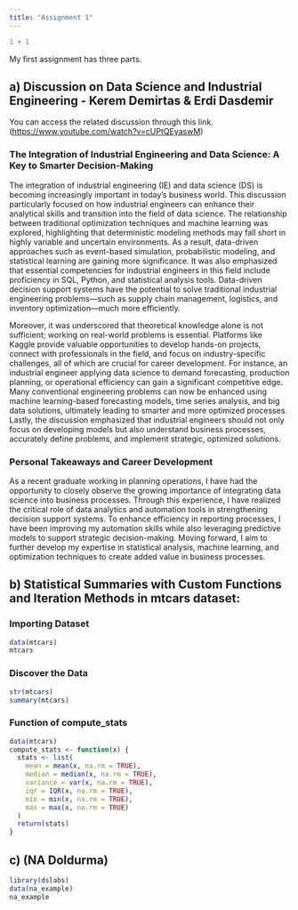 ```yaml
---
title: "Assignment 1"
---
```


```r
1 + 1
```

My first assignment has three parts.

## a) Discussion on Data Science and Industrial Engineering - Kerem Demirtas & Erdi Dasdemir

You can access the related discussion through this link. (<https://www.youtube.com/watch?v=cUPtQEyaswM>)

### The Integration of Industrial Engineering and Data Science: A Key to Smarter Decision-Making

The integration of industrial engineering (IE) and data science (DS) is becoming increasingly important in today's business world. This discussion particularly focused on how industrial engineers can enhance their analytical skills and transition into the field of data science. The relationship between traditional optimization techniques and machine learning was explored, highlighting that deterministic modeling methods may fall short in highly variable and uncertain environments. As a result, data-driven approaches such as event-based simulation, probabilistic modeling, and statistical learning are gaining more significance. It was also emphasized that essential competencies for industrial engineers in this field include proficiency in SQL, Python, and statistical analysis tools. Data-driven decision support systems have the potential to solve traditional industrial engineering problems---such as supply chain management, logistics, and inventory optimization---much more efficiently.

Moreover, it was underscored that theoretical knowledge alone is not sufficient; working on real-world problems is essential. Platforms like Kaggle provide valuable opportunities to develop hands-on projects, connect with professionals in the field, and focus on industry-specific challenges, all of which are crucial for career development. For instance, an industrial engineer applying data science to demand forecasting, production planning, or operational efficiency can gain a significant competitive edge. Many conventional engineering problems can now be enhanced using machine learning-based forecasting models, time series analysis, and big data solutions, ultimately leading to smarter and more optimized processes. Lastly, the discussion emphasized that industrial engineers should not only focus on developing models but also understand business processes, accurately define problems, and implement strategic, optimized solutions.

### Personal Takeaways and Career Development

As a recent graduate working in planning operations, I have had the opportunity to closely observe the growing importance of integrating data science into business processes. Through this experience, I have realized the critical role of data analytics and automation tools in strengthening decision support systems. To enhance efficiency in reporting processes, I have been improving my automation skills while also leveraging predictive models to support strategic decision-making. Moving forward, I aim to further develop my expertise in statistical analysis, machine learning, and optimization techniques to create added value in business processes.

## b) Statistical Summaries with Custom Functions and Iteration Methods in mtcars dataset:

### Importing Dataset
```r
data(mtcars)
mtcars
```

### Discover the Data

```r
str(mtcars)
summary(mtcars)
```

### Function of compute_stats

```r
data(mtcars)
compute_stats <- function(x) {
  stats <- list(
    mean = mean(x, na.rm = TRUE),
    median = median(x, na.rm = TRUE),
    variance = var(x, na.rm = TRUE),
    iqr = IQR(x, na.rm = TRUE),
    min = min(x, na.rm = TRUE),
    max = max(x, na.rm = TRUE)
  )
  return(stats)
}
```


## c) (NA Doldurma)

```r
library(dslabs)
data(na_example)
na_example
```

